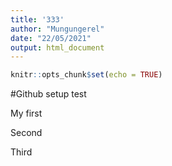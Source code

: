 ```yaml
---
title: '333'
author: "Mungungerel"
date: "22/05/2021"
output: html_document
---
```


```r
knitr::opts_chunk$set(echo = TRUE)
```

#Github setup test

My first

Second 

Third
